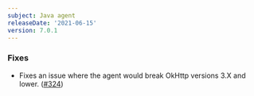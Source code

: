 ```yaml
---
subject: Java agent
releaseDate: '2021-06-15'
version: 7.0.1
---
```


### Fixes

* Fixes an issue where the agent would break OkHttp versions 3.X and lower. ([#324](https://github.com/newrelic/newrelic-java-agent/issues/324))
